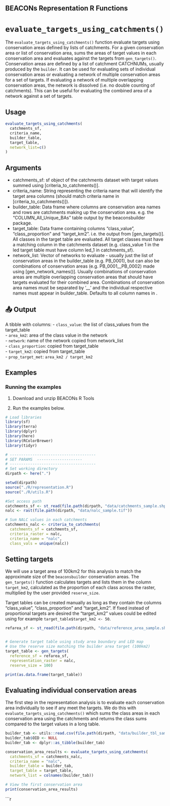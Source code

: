 ## BEACONs Representation R Functions

# `evaluate_targets_using_catchments()`

The `evaluate_targets_using_catchments()` function evaluate targets using conservation areas defined by lists of catchments. For a given conservation area or list of conservation area, sums the areas of target values in each conservation area and evaluates against the targets from `gen_targets()`. Conservation areas are defined by a list of catchment CATCHNUMs, usually produced by the `builder`. It can be used for evaluating sets of individual conservation areas or  evaluating a network of multiple conservation areas for a set of targets. If evaluating a network of multiple overlapping conservation areas, the network is dissolved (i.e. no double counting of catchments). This can be useful for evaluating the combined area of a network against a set of targets.


## Usage
```r
evaluate_targets_using_catchments(
  catchments_sf, 
  criteria_name,
  builder_table, 
  target_table,
  network_list=c()
)

```
## Arguments
- catchments_sf: sf object of the catchments dataset with target values summed using [criteria_to_catchments()].
- criteria_name: String representing the criteria name that will identify the target area columns (should match criteria name in [criteria_to_catchments()]).
- builder_table: Data frame where columns are conservation area names and rows are catchments making up the conservation area. e.g. the "COLUMN_All_Unique_BAs" table output by the beaconsbuilder package.
- target_table: Data frame containing columns "class_value", "class_proportion" and "target_km2". i.e. the output from [gen_targets()]. All classes in the target table are evaluated. All target classes must have a matching column in the catchments dataset (e.g. class_value 1 in the led target table must have column led_1 in catchments_sf). 
- network_list: Vector of networks to evaluate - usually just the list of conservation areas in the builder_table (e.g. PB_0001), but can also be combinations of conservation areas (e.g. PB_0001__PB_0002) made using [gen_network_names()]. Usually combinations of conservation areas are multiple overlapping conservation areas that should have targets evaluated for their combined area. Combinations of conservation area names must be separated by '__' and the individual respective names must appear in builder_table. Defaults to all column names in \code{builder_table}.


## 📤 Output
A tibble with columns: 
- `class_value`: the list of class_values from the target_table  
- `area_km2`: area of the class value in the network  
- `network`: name of the network copied from network_list  
- `class_proportion`: copied from target_table  
- `target_km2`: copied from target_table  
- `prop_target_met`: `area_km2 / target_km2`


## Examples
### Running the examples


1. Download and unzip BEACONs R Tools 

2. Run the examples below.

```r
# Load libraries
library(sf)
library(terra)
library(dplyr)
library(here)
library(RColorBrewer)
library(tidyr)

# --------------------------------------
# SET PARAMS  --------------------
# --------------------------------------
# Set working directory
dirpath <- here(".")

setwd(dirpath)
source("./R/representation.R")
source("./R/utils.R")

#Set access path 
catchments_sf <- st_read(file.path(dirpath, "data/catchments_sample.shp"), quiet = TRUE)
nalc <- rast(file.path(dirpath, "data/nalc_sample.tif"))

# Sum NALC values in each catchments
catchments_nalc <- criteria_to_catchments(
  catchments_sf = catchments_sf, 
  criteria_raster = nalc, 
  criteria_name = "nalc", 
  class_vals = unique(nalc))

```

## Setting targets
We will use a target area of 100km2 for this analysis to match the approximate size of the `beaconsbuilder` conservation areas. The `gen_targets()` function calculates targets and lists them in the column `target_km2`, calculated as the proportion of each class across the raster, multiplied by the user provided `reserve_size`.

Target tables can be created manually as long as they contain the columns "class_value", "class_proportion" and "target_km2". If fixed instead of proportional targets are desired the "target_km2" values could be edited using for example `target_table$target_km2 <- 50`.

```r
refarea_sf <- st_read(file.path(dirpath, "data/reference_area_sample.shp"), quiet = TRUE)


# Generate target table using study area boundary and LED map
# Use the reserve size matching the builder area target (100km2)
target_table <- gen_targets(
  reference_sf = refarea_sf, 
  representation_raster = nalc, 
  reserve_size = 100)

print(as.data.frame(target_table))
```

## Evaluating individual conservation areas
The first step in the representation analysis is to evaluate each conservation area individually to see if any meet the targets. We do this with `evaluate_targets_using_catchments()` which sums the class areas in each conservation area using the catchments and returns the class sums compared to the target values in a long table.

```r

builder_tab <- utils::read.csv(file.path(dirpath, "data/builder_tbl_sample.csv"))
builder_tab$OID <- NULL
builder_tab <- dplyr::as_tibble(builder_tab)

conservation_area_results <- evaluate_targets_using_catchments(
  catchments_sf = catchments_nalc, 
  criteria_name = "nalc", 
  builder_table = builder_tab, 
  target_table = target_table, 
  network_list = colnames(builder_tab))

# View the first conservation area
print(conservation_area_results)
```

```r
